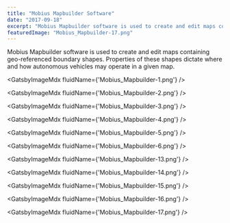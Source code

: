 ```yaml
---
title: "Mobius Mapbuilder Software"
date: "2017-09-18"
excerpt: "Mobius Mapbuilder software is used to create and edit maps containing geo-referenced boundary shapes. Properties of these shapes dictate where and how autonomous vehicles may operate in a given map."
featuredImage: "Mobius_Mapbuilder-17.png"
---
```



Mobius Mapbuilder software is used to create and edit maps containing geo-referenced boundary shapes. Properties of these shapes dictate where and how autonomous vehicles may operate in a given map.

<GatsbyImageMdx fluidName={'Mobius_Mapbuilder-1.png'} />

<GatsbyImageMdx fluidName={'Mobius_Mapbuilder-2.png'} />

<GatsbyImageMdx fluidName={'Mobius_Mapbuilder-3.png'} />

<GatsbyImageMdx fluidName={'Mobius_Mapbuilder-4.png'} />

<GatsbyImageMdx fluidName={'Mobius_Mapbuilder-5.png'} />

<GatsbyImageMdx fluidName={'Mobius_Mapbuilder-6.png'} />

<GatsbyImageMdx fluidName={'Mobius_Mapbuilder-13.png'} />

<GatsbyImageMdx fluidName={'Mobius_Mapbuilder-14.png'} />

<GatsbyImageMdx fluidName={'Mobius_Mapbuilder-15.png'} />

<GatsbyImageMdx fluidName={'Mobius_Mapbuilder-16.png'} />

<GatsbyImageMdx fluidName={'Mobius_Mapbuilder-17.png'} />

